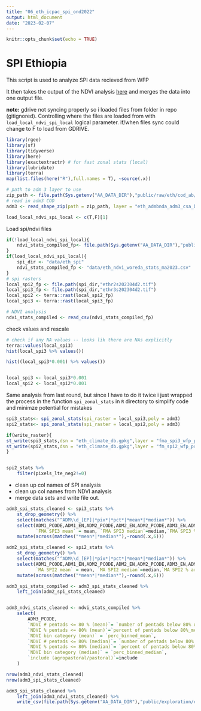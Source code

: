 ```yaml
---
title: "06_eth_icpac_spi_ond2022"
output: html_document
date: "2023-02-07"
---
```


```r
knitr::opts_chunk$set(echo = TRUE)
```

# SPI  Ethiopia

This script is used to analyze SPI data recieved from WFP

It then takes the output of the NDVI analysis [here]() and merges the data into one output file.

**note:** gdrive not syncing properly so i loaded files from folder in repo (gitignored). Controlling where the files are loaded from with `load_local_ndvi_spi_local` logical parameter. if/when files sync could change to F to load from GDRIVE.

```r
library(rgee)
library(sf)
library(tidyverse)
library(here)
library(exactextractr) # for fast zonal stats (local)
library(lubridate)
library(terra)
map(list.files(here("R"),full.names = T), ~source(.x))

# path to adm 3 layer to use
zip_path <- file.path(Sys.getenv("AA_DATA_DIR"),"public/raw/eth/cod_ab/eth_cod_ab.shp.zip")
# read in adm3 COD
adm3 <- read_shape_zip(path = zip_path, layer = "eth_admbnda_adm3_csa_bofedb_2021")

load_local_ndvi_spi_local <- c(T,F)[1]
```


Load spi/ndvi files
```r
if(!load_local_ndvi_spi_local){
    ndvi_stats_compiled_fp<- file.path(Sys.getenv("AA_DATA_DIR"),"public/exploration/eth/ndvi/eth_ndvi_woreda_stats_ma2023.csv")    
}
if(load_local_ndvi_spi_local){
    spi_dir <- "data/eth_spi"
    ndvi_stats_compiled_fp <- "data/eth_ndvi_woreda_stats_ma2023.csv"
}
# spi rasters
local_spi2_fp <- file.path(spi_dir,"ethr2s202304d2.tif")
local_spi3_fp <- file.path(spi_dir,"ethr3s202304d2.tif")
local_spi2 <- terra::rast(local_spi2_fp)
local_spi3 <- terra::rast(local_spi3_fp)

# NDVI analysis
ndvi_stats_compiled <- read_csv(ndvi_stats_compiled_fp)
```


check values and rescale

```r
# check if any NA values -- looks lik there are NAs explicitly
terra::values(local_spi3)
hist(local_spi3 %>% values())

hist((local_spi3*0.001) %>% values())


local_spi3 <- local_spi3*0.001
local_spi2 <- local_spi2*0.001
```


Same analysis from last round, but since I have to do it twice i just wrapped the process in the function `spi_zonal_stats` in `R` directory to simplify code and minimze potential for mistakes
    
```r

spi3_stats<- spi_zonal_stats(spi_raster = local_spi3,poly = adm3)
spi2_stats<- spi_zonal_stats(spi_raster = local_spi2,poly = adm3)

if(write_raster){
st_write(spi3_stats,dsn = "eth_climate_db.gpkg",layer = "fma_spi3_wfp_prelim",apppend=T)
st_write(spi2_stats,dsn = "eth_climate_db.gpkg",layer = "fm_spi2_wfp_prelim",append=T)    
}


spi2_stats %>% 
    filter(pixels_lte_neg2!=0)
```


- clean up col names of SPI analysis
- clean up col names from NDVI analysis
- merge data sets and write file out.

```r

adm3_spi_stats_cleaned <- spi3_stats %>% 
    st_drop_geometry() %>% 
    select(matches("^ADM\\d_[EP]|*pix*|*pct*|*mean*|*median*")) %>% 
    select(ADM1_PCODE,ADM1_EN,ADM2_PCODE,ADM2_EN,ADM2_PCODE,ADM3_EN,ADM3_PCODE,
           `FMA SPI3 mean` = mean, `FMA SPI3 median`=median,`FMA SPI3 % area <= -2` =pct_lte_neg2) %>% 
    mutate(across(matches("*mean*|*median*"),~round(.x,6)))

adm2_spi_stats_cleaned <- spi2_stats %>% 
    st_drop_geometry() %>% 
    select(matches("^ADM\\d_[EP]|*pix*|*pct*|*mean*|*median*")) %>% 
    select(ADM1_PCODE,ADM1_EN,ADM2_PCODE,ADM2_EN,ADM2_PCODE,ADM3_EN,ADM3_PCODE,
           `MA SPI2 mean` = mean, `MA SPI2 median`=median,`MA SPI2 % area <= -2` =pct_lte_neg2) %>% 
    mutate(across(matches("*mean*|*median*"),~round(.x,6)))

adm3_spi_stats_compiled <- adm3_spi_stats_cleaned %>% 
    left_join(adm2_spi_stats_cleaned)


adm3_ndvi_stats_cleaned <- ndvi_stats_compiled %>% 
    select(
        ADM3_PCODE,
        `NDVI # pentads <= 80 % (mean)`= `number of pentads below 80% using mean`,
        `NDVI % pentads <= 80% (mean)`=`percent of pentads below 80%_mean`,
        `NDVI bin category (mean)` = `perc_binned_mean`,
        `NDVI # pentads <= 80% (median)`= `number of pentads below 80% using median`,
        `NDVI % pentads <= 80% (median)`= `percent of pentads below 80%_median` ,
        `NDVI bin category (median)` = `perc_binned_median`,
        `include (agropastoral/pastoral)`=include
    ) 

nrow(adm3_ndvi_stats_cleaned)
nrow(adm3_spi_stats_cleaned)

adm3_spi_stats_cleaned %>% 
    left_join(adm3_ndvi_stats_cleaned) %>% 
    write_csv(file.path(Sys.getenv("AA_DATA_DIR"),"public/exploration/eth/ndvi/eth_ndvi_spi_fma2023_adm3_stats.csv"),na = "")
```
